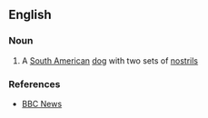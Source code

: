 ==English==

===Noun===
{{en-noun|sg=[[double]]-[[nose]]d [[andean]] [[tiger]] [[hound]]}}

# A [[South American]] [[dog]] with two sets of [[nostril]]s

===References===
*[http://news.bbc.co.uk/1/hi/uk/6940289.stm BBC News]